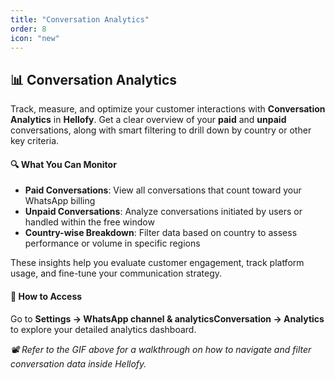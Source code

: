```yaml
---
title: "Conversation Analytics"
order: 8
icon: "new"
---
```


## 📊 Conversation Analytics
Track, measure, and optimize your customer interactions with **Conversation Analytics** in **Hellofy**. Get a clear overview of your **paid** and **unpaid** conversations, along with smart filtering to drill down by country or other key criteria.

#### 🔍 What You Can Monitor
- **Paid Conversations**: View all conversations that count toward your WhatsApp billing
- **Unpaid Conversations**: Analyze conversations initiated by users or handled within the free window
- **Country-wise Breakdown**: Filter data based on country to assess performance or volume in specific regions

These insights help you evaluate customer engagement, track platform usage, and fine-tune your communication strategy.

#### 🚀 How to Access
Go to **Settings → WhatsApp channel & analyticsConversation → Analytics** to explore your detailed analytics dashboard.

_📽️ Refer to the GIF above for a walkthrough on how to navigate and filter conversation data inside Hellofy._

